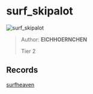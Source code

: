 
# surf_skipalot

![surf_skipalot](https://raw.githubusercontent.com/Sayt123/SurfMapPics/Maps-and-bonuses/csgo/surf_skipalot.jpg)

> Author: **EICHHOERNCHEN**
>
> Tier 2

## Records

[surfheaven](https://surfheaven.eu/map/surf_skipalot)
